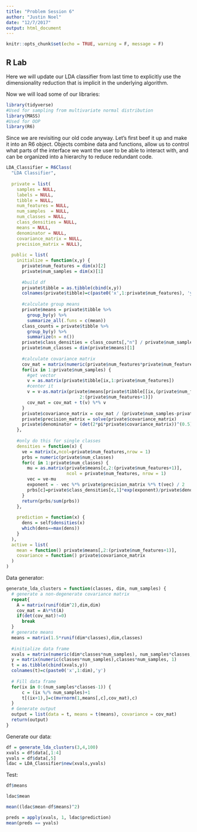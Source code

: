 ```yaml
---
title: "Problem Session 6"
author: "Justin Noel"
date: "12/7/2017"
output: html_document
---
```


```r
knitr::opts_chunk$set(echo = TRUE, warning = F, message = F)
```

## R Lab

Here we will update our LDA classifier from last time to explicitly use the dimensionality reduction that is implicit in the underlying algorithm. 

Now we will load some of our libraries:
```r
library(tidyverse)
#Used for sampling from multivariate normal distribution
library(MASS)
#Used for OOP
library(R6)
```


Since we are revisiting our old code anyway. Let's first beef it up and make it into an R6 object. Objects combine data and functions, allow us to control what parts of the interface we want the user to be able to interact with, and can be organized into a hierarchy to reduce redundant code.

```r
LDA_Classifier = R6Class(
  "LDA Classifier",
  
  private = list(
    samples = NULL,
    labels = NULL,
    tibble = NULL,
    num_features = NULL,
    num_samples  = NULL,
    num_classes = NULL,
    class_densities = NULL,
    means = NULL,
    denominator = NULL,
    covariance_matrix = NULL,
    precision_matrix = NULL),
  
  public = list(
    initialize = function(x,y) {
      private$num_features = dim(x)[2]
      private$num_samples = dim(x)[1]
      
      #build df
      private$tibble = as.tibble(cbind(x,y))
      colnames(private$tibble)=c(paste0('x',1:private$num_features), 'y')
      
      #calculate group means
      private$means = private$tibble %>%
        group_by(y) %>%
        summarize_all(.funs = c(mean))
      class_counts = private$tibble %>% 
        group_by(y) %>% 
        summarize(n = n())
      private$class_densities = class_counts[,"n"] / private$num_samples
      private$num_classes = dim(private$means)[1]
      
      #calculate covariance matrix
      cov_mat = matrix(numeric(private$num_features*private$num_features),private$num_features,private$num_features)
      for(ix in 1:private$num_samples) {
        #get vector
        v = as.matrix(private$tibble[ix,1:private$num_features])
        #center it
        v = v-as.matrix(private$means[private$tibble[[ix,(private$num_features+1)]],
                            2:(private$num_features+1)])
        cov_mat = cov_mat + t(v) %*% v
      }
      private$covariance_matrix = cov_mat / (private$num_samples-private$num_features)
      private$precision_matrix = solve(private$covariance_matrix)
      private$denominator = (det(2*pi*private$covariance_matrix))^(0.5)
    },
    
    #only do this for single classes
    densities = function(x) {
      ve = matrix(x,ncol=private$num_features,nrow = 1)
      prbs = numeric(private$num_classes)
      for(c in 1:private$num_classes) {
        mu = as.matrix(private$means[c,2:(private$num_features+1)], 
                       ncol = private$num_features, nrow = 1)
        vec = ve-mu
        exponent = - vec %*% private$precision_matrix %*% t(vec) / 2
        prbs[c]=private$class_densities[c,1]*exp(exponent)/private$denominator
      }
      return(prbs/sum(prbs))
    },
    
    prediction = function(x) {
      dens = self$densities(x)
      which(dens==max(dens))
    }
  ),
  active = list(
    mean = function() private$means[,2:(private$num_features+1)],
    covariance = function() private$covariance_matrix
  )
)
```


Data generator:
```r
generate_lda_clusters = function(classes, dim, num_samples) {
  # generate a non-degenerate covariance matrix
  repeat{
    A = matrix(runif(dim^2),dim,dim)  
    cov_mat = A%*%t(A)
    if(det(cov_mat)!=0)
      break
  }
  # generate means
  means = matrix(1.5*runif(dim*classes),dim,classes)
  
  #initialize data frame
  xvals = matrix(numeric(dim*classes*num_samples), num_samples*classes, dim)
  y = matrix(numeric(classes*num_samples),classes*num_samples, 1)
  t = as.tibble(cbind(xvals,y))
  colnames(t)=c(paste0('x',1:dim),'y')
  
  # Fill data frame
  for(ix in 0:(num_samples*classes-1)) {
      c = (ix %/% num_samples)+1
      t[(ix+1),]=c(mvrnorm(1,means[,c],cov_mat),c)
  }
  # Generate output
  output = list(data = t, means = t(means), covariance = cov_mat)
  return(output)
}
```

Generate our data:
```r
df = generate_lda_clusters(3,4,100)
xvals = df$data[,1:4]
yvals = df$data[,5]
ldac = LDA_Classifier$new(xvals,yvals)
```

Test:
```r
df$means
```
```r
ldac$mean
```
```r
mean((ldac$mean-df$means)^2)
```
```r
preds = apply(xvals, 1, ldac$prediction)
mean(preds == yvals)
```

